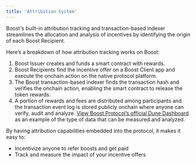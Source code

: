 ```yaml
---
title: 'Attribution System'
---
```


Boost's built-in attribution tracking and transaction-based indexer streamlines the allocation and analysis of incentives by identifying the origin of each Boost Recipient.

Here’s a breakdown of how attribution tracking works on Boost:

1. Boost Issuer creates and funds a smart contract with rewards.
2. Boost Recipients find the incentive offer on a Boost Client app and execute the onchain action on the native protocol platform.
3. The Boost transaction-based indexer finds the transaction hash and verifies the onchain action, enabling the smart contract to release the token rewards.
4. A portion of rewards and fees are distributed among participants and the transaction event log is stored publicly onchain where anyone can verify, audit and analyze.  [View Boost Protocol’s official Dune Dashboard](https://dune.com/boost_xyz/quest-protocol-dashboard) as an example of the type of data that can be measured and analyzed.

By having attribution capabilities embedded into the protocol, it makes it easy to:

* Incentivize anyone to refer boosts and get paid
* Track and measure the impact of your incentive offers
